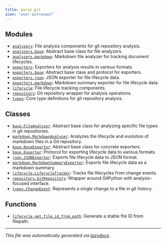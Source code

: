 ```yaml
---
title: parse_git
icon: "user-astronaut"
---
```


## Modules

- [`analyzers`](./parse_git.analyzers#module-parse-gitanalyzers): File analysis components for git repository analysis.
- [`analyzers.base`](./parse_git.analyzers.base#module-parse-gitanalyzersbase): Abstract base class for file analyzers.
- [`analyzers.markdown`](./parse_git.analyzers.markdown#module-parse-gitanalyzersmarkdown): Markdown file analyzer for tracking document lifecycles.
- [`exporters`](./parse_git.exporters#module-parse-gitexporters): Exporters for analysis results in various formats.
- [`exporters.base`](./parse_git.exporters.base#module-parse-gitexportersbase): Abstract base class and protocol for exporters.
- [`exporters.json`](./parse_git.exporters.json#module-parse-gitexportersjson): JSON exporter for file lifecycle data.
- [`exporters.markdown`](./parse_git.exporters.markdown#module-parse-gitexportersmarkdown): Markdown summary exporter for file lifecycle data.
- [`lifecycle`](./parse_git.lifecycle#module-parse-gitlifecycle): File lifecycle tracking components.
- [`repository`](./parse_git.repository#module-parse-gitrepository): Git repository wrapper for analysis operations.
- [`types`](./parse_git.types#module-parse-gittypes): Core type definitions for git repository analysis.

## Classes

- [`base.FileAnalyzer`](./parse_git.analyzers.base#class-fileanalyzer): Abstract base class for analyzing specific file types in git repositories.
- [`markdown.MarkdownAnalyzer`](./parse_git.analyzers.markdown#class-markdownanalyzer): Analyzes the lifecycle and evolution of markdown files in a Git repository.
- [`base.BaseExporter`](./parse_git.exporters.base#class-baseexporter): Abstract base class for concrete exporters.
- [`base.Exporter`](./parse_git.exporters.base#class-exporter): Protocol for exporting lifecycle data to various formats.
- [`json.JSONExporter`](./parse_git.exporters.json#class-jsonexporter): Exports file lifecycle data to JSON format.
- [`markdown.MarkdownSummaryExporter`](./parse_git.exporters.markdown#class-markdownsummaryexporter): Exports file lifecycle data as a markdown summary.
- [`lifecycle.LifecycleTracker`](./parse_git.lifecycle#class-lifecycletracker): Tracks file lifecycles from change events.
- [`repository.GitRepository`](./parse_git.repository#class-gitrepository): Wrapper around GitPython with analysis-focused interface.
- [`types.ChangeEvent`](./parse_git.types#dataclass-changeevent): Represents a single change to a file in git history.

## Functions

- [`lifecycle.get_file_id_from_path`](./parse_git.lifecycle#function-get-file-id-from-path): Generate a stable file ID from filepath.


---

_This file was automatically generated via [lazydocs](https://github.com/ml-tooling/lazydocs)._

